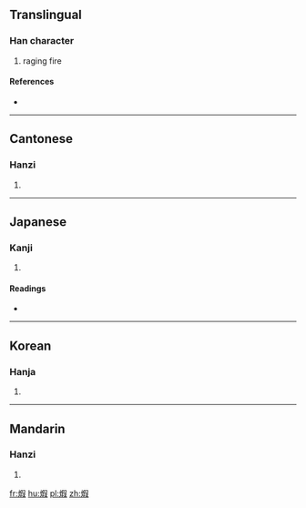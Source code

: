 ==Translingual==

===Han character===
{{Han char|rn=86|rad=火|as=09|sn=13|four=9784<sub>7</sub>|canj=火口尸水 (FRSE)}}

# raging fire

====References====
* {{Han ref|kx=0675.260|dkj=19173|dj=1087.040|hdz=32220.040|uh=7146|ud=28998|bh=B7DA|bd=47066}}

----

==Cantonese==

===Hanzi===
{{yue-hanzi|jyut=|y=dyun6}}

# {{defn|lang=yue|sort=火09}}

----

==Japanese==

===Kanji===
{{ja-kanji|grade=|rs=火09}}

# {{defn|lang=ja|sort=火09}}

====Readings====
* {{ja-readings|on=[[か]] (ka), [[け]] (ke)|kun=[[あつい]] (atsui)}}

----

==Korean==

===Hanja===
{{ko-hanja|hangeul=하|eumhun=|rv=ha|mr=ha|y=ha}}

# {{defn|lang=ko|sort=火09}}

----

==Mandarin==

===Hanzi===
{{cmn-hanzi|pin=[[xiā]] ([[xia1]])|wg=hsia<sup>1</sup>}}

# {{defn|lang=cmn|sort=火09}}

[[fr:煆]]
[[hu:煆]]
[[pl:煆]]
[[zh:煆]]